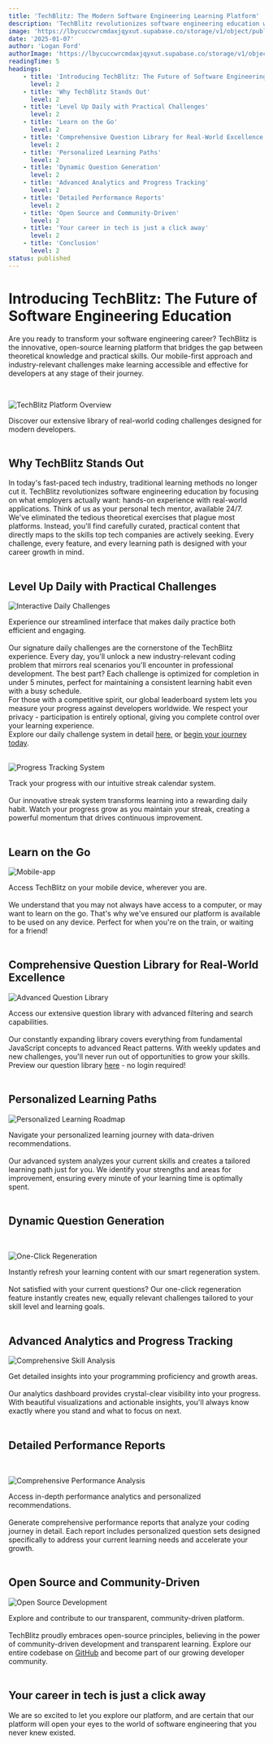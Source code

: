 ```yaml
---
title: 'TechBlitz: The Modern Software Engineering Learning Platform'
description: 'TechBlitz revolutionizes software engineering education with practical coding challenges, personalized learning paths, and real-world challenges.'
image: 'https://lbycuccwrcmdaxjqyxut.supabase.co/storage/v1/object/public/blog-images/Screenshot%202025-01-07%20at%2023.38.46.png?t=2025-01-07T23%3A38%3A52.593Z'
date: '2025-01-07'
author: 'Logan Ford'
authorImage: 'https://lbycuccwrcmdaxjqyxut.supabase.co/storage/v1/object/public/user-profile-pictures/3a57d7e8-8b80-483b-93d0-70fe1f06b0c0/logo.png?u=1l5im5h5n6e5'
readingTime: 5
headings: 
    - title: 'Introducing TechBlitz: The Future of Software Engineering Education'
      level: 2
    - title: 'Why TechBlitz Stands Out'
      level: 2
    - title: 'Level Up Daily with Practical Challenges'
      level: 2  
    - title: 'Learn on the Go'
      level: 2
    - title: 'Comprehensive Question Library for Real-World Excellence'
      level: 2
    - title: 'Personalized Learning Paths'
      level: 2
    - title: 'Dynamic Question Generation'
      level: 2
    - title: 'Advanced Analytics and Progress Tracking'
      level: 2
    - title: 'Detailed Performance Reports'
      level: 2
    - title: 'Open Source and Community-Driven'
      level: 2
    - title: 'Your career in tech is just a click away'
      level: 2
    - title: 'Conclusion'
      level: 2
status: published
---
```



# Introducing TechBlitz: The Future of Software Engineering Education

Are you ready to transform your software engineering career? TechBlitz is the innovative, open-source learning platform that bridges the gap between theoretical knowledge and practical skills. Our mobile-first approach and industry-relevant challenges make learning accessible and effective for developers at any stage of their journey.

<br />

![TechBlitz Platform Overview](https://lbycuccwrcmdaxjqyxut.supabase.co/storage/v1/object/public/blog-images/all-questions-image-2.png)
<div className="text-center text-xs mt-2">
    Discover our extensive library of real-world coding challenges designed for modern developers.
</div>

<br />

## Why TechBlitz Stands Out

<div className="mt-2">
In today's fast-paced tech industry, traditional learning methods no longer cut it. TechBlitz revolutionizes software engineering education by focusing on what employers actually want: hands-on experience with real-world applications. Think of us as your personal tech mentor, available 24/7.
</div>

<div className="mt-2">
We've eliminated the tedious theoretical exercises that plague most platforms. Instead, you'll find carefully curated, practical content that directly maps to the skills top tech companies are actively seeking. Every challenge, every feature, and every learning path is designed with your career growth in mind.
</div>

<br />

## Level Up Daily with Practical Challenges

![Interactive Daily Challenges](https://lbycuccwrcmdaxjqyxut.supabase.co/storage/v1/object/public/blog-images/daily-question-image.png?t=2025-01-07T22%3A47%3A17.467Z)
<div className="text-center text-xs mt-2">
    Experience our streamlined interface that makes daily practice both efficient and engaging.
</div>

<br />

<div className="mt-2">
Our signature daily challenges are the cornerstone of the TechBlitz experience. Every day, you'll unlock a new industry-relevant coding problem that mirrors real scenarios you'll encounter in professional development. The best part? Each challenge is optimized for completion in under 5 minutes, perfect for maintaining a consistent learning habit even with a busy schedule.
</div>

<div className="mt-4">
For those with a competitive spirit, our global leaderboard system lets you measure your progress against developers worldwide. We respect your privacy - participation is entirely optional, giving you complete control over your learning experience.
</div>

<div className="mt-4">
Explore our daily challenge system in detail <a href="/features/daily-challenges" aria-label="Navigate to Daily Challenges" className="text-accent">here</a>, or <a href="/signup" aria-label="Navigate to Signup" className="text-accent">begin your journey today</a>.
</div>

<br />

![Progress Tracking System](https://lbycuccwrcmdaxjqyxut.supabase.co/storage/v1/object/public/blog-images/daily-streak-calendar.png?t=2025-01-07T22%3A53%3A28.405Z)
<div className="text-center text-xs mt-2">
    Track your progress with our intuitive streak calendar system.
</div>

<br />

<div className="mt-4">
Our innovative streak system transforms learning into a rewarding daily habit. Watch your progress grow as you maintain your streak, creating a powerful momentum that drives continuous improvement.
</div>

<br />

## Learn on the Go

![Mobile-app](https://lbycuccwrcmdaxjqyxut.supabase.co/storage/v1/object/public/blog-images/mobile-learning.png?t=2025-01-07T23%3A23%3A37.848Z)
<div className="text-center text-xs mt-2">
    Access TechBlitz on your mobile device, wherever you are.
</div>

<br />

<div className="mt-2">
We understand that you may not always have access to a computer, or may want to learn on the go. That's why we've ensured our platform is available to be used on any device. 
Perfect for when you're on the train, or waiting for a friend!
</div>

<br />

## Comprehensive Question Library for Real-World Excellence

![Advanced Question Library](https://lbycuccwrcmdaxjqyxut.supabase.co/storage/v1/object/public/blog-images/all-questions-image-2.png)
<div className="text-center text-xs mt-2">
    Access our extensive question library with advanced filtering and search capabilities.
</div>

<br />

<div className="mt-2">
Our constantly expanding library covers everything from fundamental JavaScript concepts to advanced React patterns. With weekly updates and new challenges, you'll never run out of opportunities to grow your skills.
</div>

<div className="mt-4">
Preview our question library <a href="/questions" target="_blank" className="text-accent">here</a> - no login required!
</div>

<br />

## Personalized Learning Paths

![Personalized Learning Roadmap](https://lbycuccwrcmdaxjqyxut.supabase.co/storage/v1/object/public/blog-images/roadmap-uid-page.png?t=2025-01-07T23%3A00%3A48.864Z)
<div className="text-center text-xs mt-2">
    Navigate your personalized learning journey with data-driven recommendations.
</div>

<br />

<div className="mt-2">
Our advanced system analyzes your current skills and creates a tailored learning path just for you. We identify your strengths and areas for improvement, ensuring every minute of your learning time is optimally spent.
</div>

<br />

## Dynamic Question Generation

<br />

![One-Click Regeneration](https://lbycuccwrcmdaxjqyxut.supabase.co/storage/v1/object/public/blog-images/roadmap-regenerate.png?t=2025-01-07T23%3A05%3A07.699Z)
<div className="text-center text-xs mt-2">
    Instantly refresh your learning content with our smart regeneration system.
</div>

<br />

<div className="mt-2">
Not satisfied with your current questions? Our one-click regeneration feature instantly creates new, equally relevant challenges tailored to your skill level and learning goals.
</div>

<br />

## Advanced Analytics and Progress Tracking

![Comprehensive Skill Analysis](https://lbycuccwrcmdaxjqyxut.supabase.co/storage/v1/object/public/blog-images/stats-overview-page.png?t=2025-01-07T23%3A07%3A17.714Z)
<div className="text-center text-xs mt-2">
Get detailed insights into your programming proficiency and growth areas.
</div>

<br />

<div className="mt-2">
Our analytics dashboard provides crystal-clear visibility into your progress. With beautiful visualizations and actionable insights, you'll always know exactly where you stand and what to focus on next.
</div>

<br />

## Detailed Performance Reports

<br />

![Comprehensive Performance Analysis](https://lbycuccwrcmdaxjqyxut.supabase.co/storage/v1/object/public/blog-images/stats-report-page.png?t=2025-01-07T23%3A11%3A11.111Z)
<div className="text-center text-xs mt-2">
    Access in-depth performance analytics and personalized recommendations.
</div>

<br />

<div className="mt-2">
Generate comprehensive performance reports that analyze your coding journey in detail. Each report includes personalized question sets designed specifically to address your current learning needs and accelerate your growth.
</div>

<br />

## Open Source and Community-Driven

![Open Source Development](https://lbycuccwrcmdaxjqyxut.supabase.co/storage/v1/object/public/blog-images/open-source-img.png?t=2025-01-07T23%3A19%3A23.387Z)
<div className="text-center text-xs mt-2">
    Explore and contribute to our transparent, community-driven platform.
</div>

<br />

<div className="mt-2">
TechBlitz proudly embraces open-source principles, believing in the power of community-driven development and transparent learning. Explore our entire codebase on <a href="https://github.com/techblitzdev/TechBlitz" target="_blank" className="text-accent">GitHub</a> and become part of our growing developer community.
</div>

<br />

## Your career in tech is just a click away

We are so excited to let you explore our platform, and are certain that our platform will open your eyes to the world of software engineering that you never knew existed.

